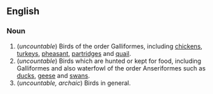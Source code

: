 ==English==

===Noun===
# (''uncountable'') Birds of the order Galliformes, including [[chicken]]s, [[turkey]]s, [[pheasant]], [[partridge]]s and [[quail]].
# (''uncountable'') Birds which are hunted or kept for food, including Galliformes and also waterfowl of the order Anseriformes such as [[duck]]s, [[goose|geese]] and [[swan]]s.
# (''uncountable, archaic'') Birds in general.